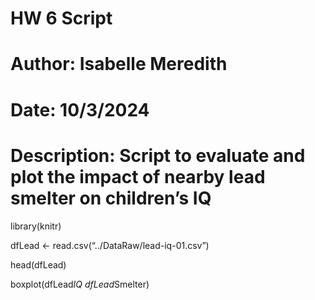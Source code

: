 # HW 6 Script

# Author: Isabelle Meredith
# Date: 10/3/2024
# Description: Script to evaluate and plot the impact of nearby lead smelter on children's IQ

library(knitr)

dfLead <- read.csv("../DataRaw/lead-iq-01.csv")

head(dfLead)

boxplot(dfLead$IQ ~ dfLead$Smelter)

